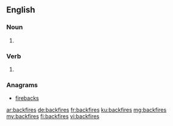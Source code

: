 ==English==

===Noun===
{{head|en|plural}}

# {{plural of|backfire|lang=en}}

===Verb===
{{head|en}}

# {{en-third-person singular of|backfire}}

===Anagrams===
* [[firebacks#English|firebacks]]

[[ar:backfires]]
[[de:backfires]]
[[fr:backfires]]
[[ku:backfires]]
[[mg:backfires]]
[[my:backfires]]
[[fi:backfires]]
[[vi:backfires]]